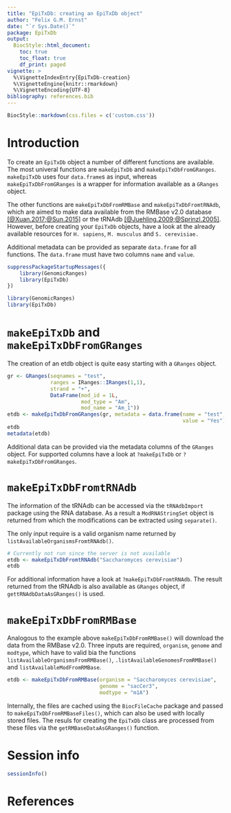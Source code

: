 ```yaml
---
title: "EpiTxDb: creating an EpiTxDb object"
author: "Felix G.M. Ernst"
date: "`r Sys.Date()`"
package: EpiTxDb
output:
  BiocStyle::html_document:
    toc: true
    toc_float: true
    df_print: paged
vignette: >
  %\VignetteIndexEntry{EpiTxDb-creation}
  %\VignetteEngine{knitr::rmarkdown}
  %\VignetteEncoding{UTF-8}
bibliography: references.bib
---
```


```r
BiocStyle::markdown(css.files = c('custom.css'))
```

# Introduction

To create an `EpiTxDb` object a number of different functions are available.
The most univeral functions are `makeEpiTxDb` and `makeEpiTxDbFromGRanges`.
`makeEpiTxDb` uses four `data.frame`s as input, whereas `makeEpiTxDbFromGRanges`
is a wrapper for information available as a `GRanges` object.

The other functions are `makeEpiTxDbFromRMBase` and `makeEpiTxDbFromtRNAdb`,
which are aimed to make data available from the RMBase v2.0 database
[[@Xuan.2017;@Sun.2015]](#References) or the tRNAdb
[[@Juehling.2009;@Sprinzl.2005]](#References). However, before creating your 
`EpiTxDb` objects, have a look at the already available resources for 
`H. sapiens`, `M. musculus` and `S. cerevisiae.`

Additional metadata can be provided as separate `data.frame` for all functions.
The `data.frame` must have two columns `name` and `value`.

```r
suppressPackageStartupMessages({
    library(GenomicRanges)
    library(EpiTxDb)
})
```
```r
library(GenomicRanges)
library(EpiTxDb)
```

# `makeEpiTxDb` and `makeEpiTxDbFromGRanges`

The creation of an etdb object is quite easy starting with a `GRanges` object.

```r
gr <- GRanges(seqnames = "test",
              ranges = IRanges::IRanges(1,1),
              strand = "+",
              DataFrame(mod_id = 1L,
                        mod_type = "Am",
                        mod_name = "Am_1"))
etdb <- makeEpiTxDbFromGRanges(gr, metadata = data.frame(name = "test",
                                                         value = "Yes"))
etdb
metadata(etdb)
```

Additional data can be provided via the metadata columns of the `GRanges`
object. For supported columns have a look at `?makeEpiTxDb` or 
`?makeEpiTxDbFromGRanges`.

# `makeEpiTxDbFromtRNAdb`

The information of the tRNAdb can be accessed via the `tRNAdbImport` package 
using the RNA database. As a result a `ModRNAStringSet` object is returned from
which the modifications can be extracted using `separate()`.

The only input require is a valid organism name returned by 
`listAvailableOrganismsFromtRNAdb()`.

```r
# Currently not run since the server is not available
etdb <- makeEpiTxDbFromtRNAdb("Saccharomyces cerevisiae")
etdb
```

For additional information have a look at `?makeEpiTxDbFromtRNAdb`. The result
returned from the tRNAdb is also available as `GRanges` object, if 
`gettRNAdbDataAsGRanges()` is used.

# `makeEpiTxDbFromRMBase`

Analogous to the example above `makeEpiTxDbFromRMBase()` will download the data
from the RMBase v2.0. Three inputs are required, `organism`, `genome` and 
`modtype`, which have to valid bia the functions 
`listAvailableOrganismsFromRMBase()`, `.listAvailableGenomesFromRMBase()` and 
`listAvailableModFromRMBase`.

```r
etdb <- makeEpiTxDbFromRMBase(organism = "Saccharomyces cerevisiae",
                              genome = "sacCer3",
                              modtype = "m1A")
```

Internally, the files are cached using the `BiocFileCache` package and passed
to `makeEpiTxDbFromRMBaseFiles()`, which can also be used with locally stored
files. The resuls for creating the `EpiTxDb` class are processed from these
files via the `getRMBaseDataAsGRanges()` function.

# Session info

```r
sessionInfo()
```

<a name="References"></a>

# References